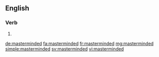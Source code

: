 ==English==

===Verb===
{{head|en}}

# {{en-past of|mastermind}}

[[de:masterminded]]
[[fa:masterminded]]
[[fr:masterminded]]
[[mg:masterminded]]
[[simple:masterminded]]
[[sv:masterminded]]
[[vi:masterminded]]